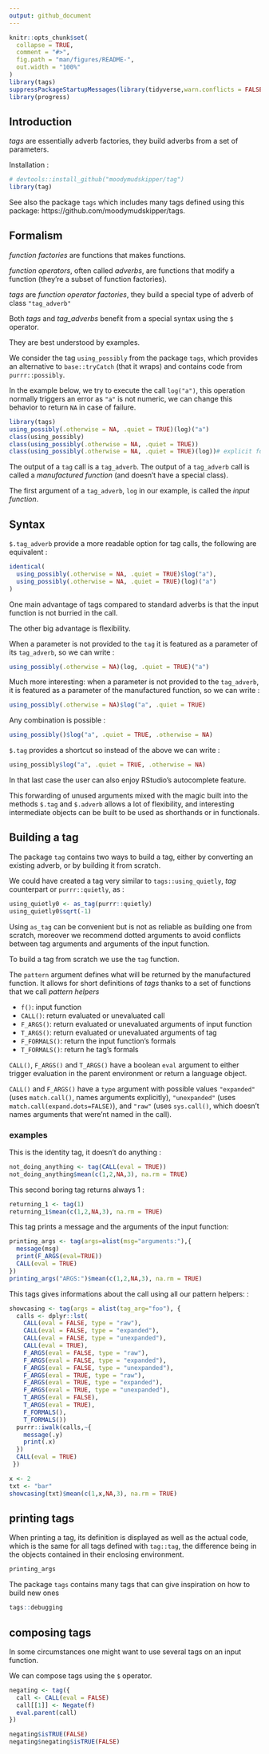 ---
output: github_document
---

<!-- README.md is generated from README.Rmd. Please edit that file -->

```{r setup, include = FALSE}
knitr::opts_chunk$set(
  collapse = TRUE,
  comment = "#>",
  fig.path = "man/figures/README-",
  out.width = "100%"
)
library(tags)
suppressPackageStartupMessages(library(tidyverse,warn.conflicts = FALSE))
library(progress)
```

## Introduction

*tags* are essentially adverb factories, they build adverbs from a set of parameters. 

Installation :

```{r}
# devtools::install_github("moodymudskipper/tag")
library(tag)
```

See also the package `tags` which includes many tags defined using
this package: https://github.com/moodymudskipper/tags.

## Formalism

*function factories* are functions that makes functions.

*function operators*, often called *adverbs*, are functions that modify a 
function (they're a subset of function factories).

*tags* are *function operator factories*, they build a special type of adverb
of class `"tag_adverb"`

Both *tags* and *tag_adverbs* benefit from a special syntax using the `$` operator.


They are best understood by examples.

We consider the tag `using_possibly` from the package `tags`, which provides an alternative to
`base::tryCatch` (that it wraps) and contains code from `purrr::possibly`.

In the example below, we try to execute the call `log("a")`, this operation
normally triggers an error as `"a"` is not numeric, we can change this behavior
to return `NA` in case of failure.

```{r}
library(tags)
using_possibly(.otherwise = NA, .quiet = TRUE)(log)("a")  
class(using_possibly)
class(using_possibly(.otherwise = NA, .quiet = TRUE))
class(using_possibly(.otherwise = NA, .quiet = TRUE)(log))# explicit form
```

The output of a `tag` call is a `tag_adverb`. The output of a `tag_adverb`
call is called a *manufactured function* (and doesn't have a special class). 

The first argument of a `tag_adverb`, `log` in our example, 
is called the *input function*.

## Syntax

`$.tag_adverb` provide a more readable option for tag calls, the following are
equivalent :

```{r}
identical(
  using_possibly(.otherwise = NA, .quiet = TRUE)$log("a"),
  using_possibly(.otherwise = NA, .quiet = TRUE)(log)("a")
)
```

One main advantage of tags compared to standard adverbs is that the input function
is not burried in the call. 

The other big advantage is flexibility. 

When a parameter is not provided to the `tag` it is featured as a parameter
of its `tag_adverb`, so we can write :

```{r}
using_possibly(.otherwise = NA)(log, .quiet = TRUE)("a")
```

Much more interesting: when a parameter is not provided to the `tag_adverb`, it is featured as a
parameter of the manufactured function, so we can write : 

```{r}
using_possibly(.otherwise = NA)$log("a", .quiet = TRUE)
```

Any combination is possible : 

```{r}
using_possibly()$log("a", .quiet = TRUE, .otherwise = NA)
```

`$.tag` provides a shortcut so instead of the above we can write :

```{r}
using_possibly$log("a", .quiet = TRUE, .otherwise = NA)
```

In that last case the user can also enjoy RStudio's autocomplete feature.

This forwarding of unused arguments mixed with the magic built into the
methods `$.tag` and `$.adverb` allows a lot of flexibility, and interesting
intermediate objects can be built to be used as shorthands or in functionals.

## Building a tag

The package `tag` contains two ways to build a tag, either by converting an
existing adverb, or by building it from scratch.

We could have created a tag very similar to `tags::using_quietly`, *tag* 
counterpart or `purrr::quietly`, as : 

```{r}
using_quietly0 <- as_tag(purrr::quietly)
using_quietly0$sqrt(-1)
```

Using `as_tag` can be convenient but is not as reliable as building one from
scratch, moreover we recommend dotted arguments to avoid conflicts between
tag arguments and arguments of the input function.

To build a tag from scratch we use the `tag` function.


The `pattern` argument defines what will be returned by the manufactured function. 
It allows for short definitions of *tags* thanks
to a set of functions that we call *pattern helpers*

- `f()`: input function
- `CALL()`: return evaluated or unevaluated call
- `F_ARGS()`: return evaluated or unevaluated arguments of input function
- `T_ARGS()`: return evaluated or unevaluated arguments of tag
- `F_FORMALS()`: return the input function's formals
- `T_FORMALS()`: return he tag's formals

`CALL()`, `F_ARGS()` and `T_ARGS()` have a boolean `eval` argument to either trigger 
evaluation in the parent environment or return a language object. 

`CALL()` and `F_ARGS()` have a `type` argument  with possible values 
`"expanded"` (uses `match.call()`, names arguments explicitly), 
`"unexpanded"` (uses `match.call(expand.dots=FALSE)`), and `"raw"`
(uses `sys.call()`, which doesn't names arguments that were'nt named in the call).

### examples

This is the identity tag, it doesn't do anything :

```{r}
not_doing_anything <- tag(CALL(eval = TRUE))
not_doing_anything$mean(c(1,2,NA,3), na.rm = TRUE)
```

This second boring tag returns always 1 :

```{r}
returning_1 <- tag(1)
returning_1$mean(c(1,2,NA,3), na.rm = TRUE)
```

This tag prints a message and the arguments of the input function:

```{r}
printing_args <- tag(args=alist(msg="arguments:"),{
  message(msg)
  print(F_ARGS(eval=TRUE))
  CALL(eval = TRUE)
})
printing_args("ARGS:")$mean(c(1,2,NA,3), na.rm = TRUE)
```


This tags gives informations about the call using all our pattern helpers:
:

```{r}
showcasing <- tag(args = alist(tag_arg="foo"), {
  calls <- dplyr::lst(
    CALL(eval = FALSE, type = "raw"),
    CALL(eval = FALSE, type = "expanded"),
    CALL(eval = FALSE, type = "unexpanded"),
    CALL(eval = TRUE),
    F_ARGS(eval = FALSE, type = "raw"),
    F_ARGS(eval = FALSE, type = "expanded"),
    F_ARGS(eval = FALSE, type = "unexpanded"),
    F_ARGS(eval = TRUE, type = "raw"),
    F_ARGS(eval = TRUE, type = "expanded"),
    F_ARGS(eval = TRUE, type = "unexpanded"),
    T_ARGS(eval = FALSE),
    T_ARGS(eval = TRUE),
    F_FORMALS(),
    T_FORMALS())
  purrr::iwalk(calls,~{
    message(.y)
    print(.x)
  })
  CALL(eval = TRUE)
 })

x <- 2
txt <- "bar"
showcasing(txt)$mean(c(1,x,NA,3), na.rm = TRUE)
```

## printing tags

When printing a tag, its definition is displayed as well as the actual code,
which is the same for all tags defined with `tag::tag`, the difference being
in the objects contained in their enclosing environment.

```{r}
printing_args
```

The package `tags` contains many tags that can give inspiration on how to build
new ones

```{r}
tags::debugging
```


## composing tags

In some circumstances one might want to use several tags on an input function.

We can compose tags using the `$` operator.

```{r}
negating <- tag({
  call <- CALL(eval = FALSE)
  call[[1]] <- Negate(f)
  eval.parent(call)
})

negating$isTRUE(FALSE)
negating$negating$isTRUE(FALSE)
```




